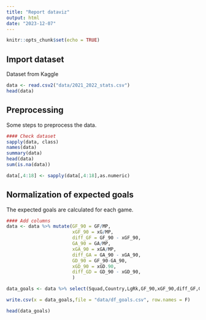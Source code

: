 ```yaml
---
title: "Report dataviz"
output: html
date: "2023-12-07"
---
```


```r
knitr::opts_chunk$set(echo = TRUE)
```

## Import dataset
Dataset from Kaggle

```r
data <- read.csv2("data/2021_2022_stats.csv")
head(data)
```

## Preprocessing

Some steps to preprocess the data.

```r
#### Check dataset
sapply(data, class)
names(data)
summary(data)
head(data)
sum(is.na(data))

data[,4:18] <- sapply(data[,4:18],as.numeric)
```


## Normalization of expected goals

The expected goals are calculated for each game.
```r
#### Add columns
data <- data %>% mutate(GF_90 = GF/MP,
                        xGF_90 = xG/MP,
                        diff_GF = GF_90 - xGF_90,
                        GA_90 = GA/MP,
                        xGA_90 = xGA/MP,
                        diff_GA = GA_90 - xGA_90,
                        GD_90 = GF_90-GA_90,
                        xGD_90 = xGD.90,
                        diff_GD = GD_90 - xGD_90,
                        )

```

```r
data_goals <- data %>% select(Squad,Country,LgRk,GF_90,xGF_90,diff_GF,GA_90,xGA_90,diff_GA,GD_90,xGD_90,diff_GD)

write.csv(x = data_goals,file = "data/df_goals.csv", row.names = F)
```


```r
head(data_goals)
```